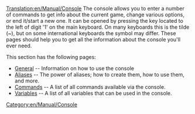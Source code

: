 [[Translation:en/Manual/Console]]
The console allows you to enter a number of commands to get info about the current game, change various options, or end it/start a new one. It can be opened by pressing the key located to the left of digit '1' on the main keyboard.  On many keyboards this is the tilde (~), but on some international keyboards the symbol may differ.  These pages should help you to get all the information about the console you'll ever need.  

This section has the following pages:
* [[en/Console General|General]] -- Information on how to use the console
* [[en/Manual/Console Aliases|Aliases]] -- The power of aliases; how to create them, how to use them, and more.
* [[en/Manual/Console Commands|Commands]] -- A list of all commands available via the console.
* [[en/Archive/Manual/Settings/Console Variables|Variables]] -- A list of all variables that can be used in the console.

[[Category:en/Manual/Console]]